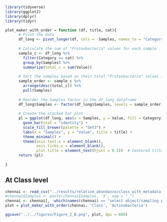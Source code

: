 ```r
library(tidyverse)
library(ggplot2)
library(dplyr)
library(tidyr)
```



```r

plot_maker_with_order = function (df, title, cat){
      # Pivot the data
      df_long <- pivot_longer(df, cols = -Samples, names_to = "Category", values_to = "Value")
      
      # Calculate the sum of "Proteobacteria" values for each sample
      sample_c <- df_long %>%
        filter(Category == cat) %>%
        group_by(Samples) %>%
        summarize(total_c = sum(Value))
      
      # Sort the samples based on their total "Proteobacteria" values in descending order
      sample_order <- sample_c %>%
        arrange(desc(total_c)) %>%
        pull(Samples)
      
      # Reorder the Samples factor in the df_long dataframe
      df_long$Samples <- factor(df_long$Samples, levels = sample_order)
      
      # Create the stacked bar plot
      pl = ggplot(df_long, aes(x = Samples, y = Value, fill = Category)) +
        geom_bar(stat = "identity") +
        scale_fill_brewer(palette = "Set3") +
        labs(x = "Samples", y = "Value", title = title) +
        theme_minimal() +
        theme(axis.text.x = element_blank(),
              axis.ticks.x = element_blank(),
              plot.title = element_text(hjust = 0.5))  # Centered title
      return (pl)
      
}

```


## At Class level

```r
chennai <- read_csv("../results/relative_abundance/class_with_metadata.csv")
#chennai$Samples <- paste(chennai$Samples, 'X', sep = "_")
chennai <- chennai[, -which(names(chennai) == "select object/sampling place")]
plot = plot_maker_with_order(chennai, 'Class', 'Actinobacteria')

ggsave("../../figures/Figure_2_B.png", plot, dpi = 600)
```

